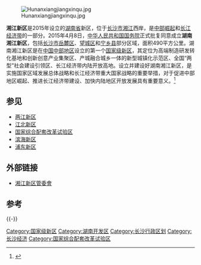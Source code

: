 [[File:Hunanxiangjiangxinqu.jpg|thumb]]

'''湘江新区'''是2015年设立的[[湖南省|湖南省]]新区，位于[[长沙市|长沙市]][[湘江|湘江]]西岸，是[[中部崛起|中部崛起]]和[[长江经济带|长江经济带]]的一部分。2015年4月8日，[[中华人民共和国国务院|中华人民共和国国务院]]正式批复同意成立'''湖南湘江新区'''，包括[[长沙市|长沙市]][[岳麓区|岳麓区]]、[[望城区|望城区]]和[[宁乡县|宁乡县]]部分区域，面积490平方公里。湖南湘江新区是在[[中华人民共和国|中国]][[中国中部经济区|中部地区]]设立的第一个[[国家级新区|国家级新区]]，其定位为高端制造研发转化基地和创新创意产业集聚区、产城融合城乡一体的新型城镇化示范区、全国“两型”社会建设引领区、长江经济带内陆开放高地。设立并建设好湖南湘江新区，是实施国家区域发展总体战略和长江经济带重大国家战略的重要举措，对于促进中部地区崛起、推进长江经济带建设、加快内陆地区开放发展具有重要意义。<ref>{{Cite web |url=http://www.gov.cn/zhengce/content/2015-04/25/content_9660.htm |title=存档副本 |accessdate=2015-04-25 |archive-date=2015-04-28 |archive-url=https://web.archive.org/web/20150428203540/http://www.gov.cn/zhengce/content/2015-04/25/content_9660.htm |dead-url=no }}</ref>

==参见==
*[[两江新区|两江新区]]
*[[江北新区|江北新区]]
*[[国家综合配套改革试验区|国家综合配套改革试验区]]
*[[滨海新区|滨海新区]]
*[[浦东新区|浦东新区]]
==外部链接==
*[http://xjxq.hunan.gov.cn/ 湘江新区管委會] {{Wayback|url=http://xjxq.hunan.gov.cn/ |date=20210606163433 }}

== 参考 ==

{{Reflist}}

{{-}}
{{湖南行政区划}}
{{国家综合配套改革试验区}}
{{国家级新区}}
{{中国新区|nocat}}
{{长沙市}}
[[Category:国家级新区|Category:国家级新区]]
[[Category:湖南开发区|Category:湖南开发区]]
[[Category:长沙行政区划|Category:长沙行政区划]]
[[Category:长沙经济|Category:长沙经济]]
[[Category:国家综合配套改革试验区|Category:国家综合配套改革试验区]]